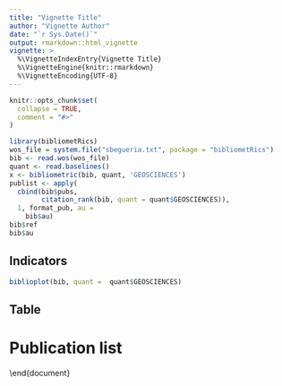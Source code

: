 ```yaml
---
title: "Vignette Title"
author: "Vignette Author"
date: "`r Sys.Date()`"
output: rmarkdown::html_vignette
vignette: >
  %\VignetteIndexEntry{Vignette Title}
  %\VignetteEngine{knitr::rmarkdown}
  %\VignetteEncoding{UTF-8}
---
```


```r
knitr::opts_chunk$set(
  collapse = TRUE,
  comment = "#>"
)
```




```r
library(bibliometRics)
wos_file = system.file("sbegueria.txt", package = "bibliometRics")
bib <- read.wos(wos_file)
quant <- read.baselines()
x <- bibliometric(bib, quant, 'GEOSCIENCES')
publist <- apply(
  cbind(bib$pubs,
        citation_rank(bib, quant = quant$GEOSCIENCES)), 
  1, format_pub, au =
    bib$au)
bib$ref
bib$au
```



## Indicators

```r
biblioplot(bib, quant =  quant$GEOSCIENCES)
```


## Table

\begin{table}[h]
\centering
\begin{tabular}{llll}
\hline
Publications (total) & Pubs. (as lead author) & Years & Pubs. per year \\
`r x$pubs` & `r x$lead` & `r x$years` & `r x$pubs_year` \\
\hline
Citations (total) & Citations per year & Citations per pub & Citations (highest pub) \\
`r x$cit_tot` & `r x$cit_year` & `r x$cit_art` & `r x$cit_max` \\
\hline
h-index & h-index per year & g-index & g-index per year \\
`r x$hin` & `r x$hin_year` & `r x$gin` & `r x$gin_year` \\
\hline
Pubs $>$q0.9 & Pubs $>$q0.9 (as lead) & i-score & i-score (as lead) \\
`r x$pubs09` & `r x$pubs09_lead` & `r x$iscore` & `r x$iscore_lead` \\
\hline
\end{tabular}
\end{table}


# Publication list

\begin{enumerate}
`r publist`
\end{enumerate}


\end{document}
